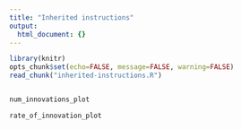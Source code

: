 ```yaml
---
title: "Inherited instructions"
output:
  html_document: {}
---
```

```r
library(knitr)
opts_chunk$set(echo=FALSE, message=FALSE, warning=FALSE)
read_chunk("inherited-instructions.R")
```
```r
```
```r
num_innovations_plot
```
```r
rate_of_innovation_plot
```